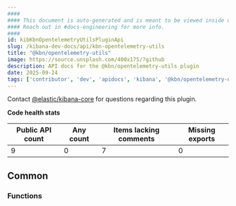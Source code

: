 ```yaml
---
####
#### This document is auto-generated and is meant to be viewed inside our experimental, new docs system.
#### Reach out in #docs-engineering for more info.
####
id: kibKbnOpentelemetryUtilsPluginApi
slug: /kibana-dev-docs/api/kbn-opentelemetry-utils
title: "@kbn/opentelemetry-utils"
image: https://source.unsplash.com/400x175/?github
description: API docs for the @kbn/opentelemetry-utils plugin
date: 2025-09-24
tags: ['contributor', 'dev', 'apidocs', 'kibana', '@kbn/opentelemetry-utils']
---
```




Contact [@elastic/kibana-core](https://github.com/orgs/elastic/teams/kibana-core) for questions regarding this plugin.

**Code health stats**

| Public API count  | Any count | Items lacking comments | Missing exports |
|-------------------|-----------|------------------------|-----------------|
| 9 | 0 | 7 | 0 |

## Common

### Functions
<DocDefinitionList data={kbnOpentelemetryUtilsObj.common.functions}/>

